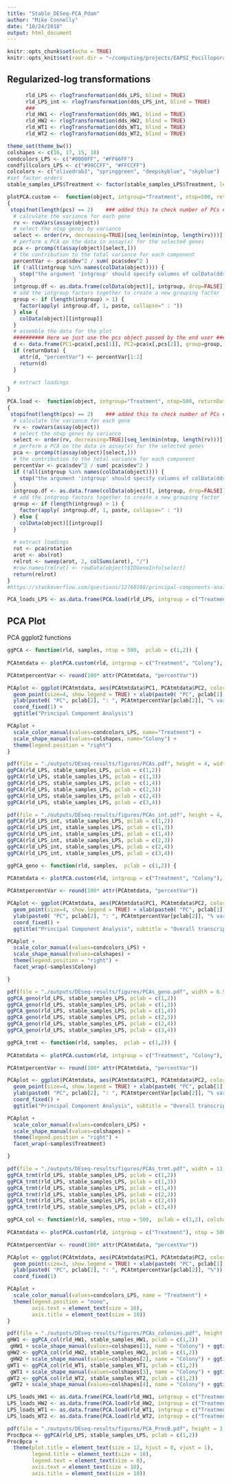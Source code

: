 ```yaml
---
title: "Stable_DESeq-PCA_Pdam"
author: "Mike Connelly"
date: "10/24/2018"
output: html_document
---
```


```r
knitr::opts_chunk$set(echo = TRUE)
knitr::opts_knit$set(root.dir = "~/computing/projects/EAPSI_Pocillopora_LPS")
```
## Regularized-log transformations
```r
      rld_LPS <- rlogTransformation(dds_LPS, blind = TRUE)
      rld_LPS_int <- rlogTransformation(dds_LPS_int, blind = TRUE)
      ###
      rld_HW1 <- rlogTransformation(dds_HW1, blind = TRUE)
      rld_HW2 <- rlogTransformation(dds_HW2, blind = TRUE)
      rld_WT1 <- rlogTransformation(dds_WT1, blind = TRUE)
      rld_WT2 <- rlogTransformation(dds_WT2, blind = TRUE)
```
```r
theme_set(theme_bw())
colshapes <- c(16, 17, 15, 18)
condcolors_LPS <- c("#0000FF", "#FF66FF")
condfillcolors_LPS <- c("#99CCFF", "#FFCCFF")
colcolors <- c("olivedrab3", "springgreen", "deepskyblue", "skyblue")
#set factor orders 
stable_samples_LPS$Treatment <- factor(stable_samples_LPS$Treatment, levels = c("control", "LPS"), ordered = TRUE)
```

```r
plotPCA.custom <-  function(object, intgroup="Treatment", ntop=500, returnData=FALSE, pcs = c(1,2))
{
 stopifnot(length(pcs) == 2)    ### added this to check number of PCs ####
  # calculate the variance for each gene
  rv <- rowVars(assay(object))
  # select the ntop genes by variance
  select <- order(rv, decreasing=TRUE)[seq_len(min(ntop, length(rv)))]
  # perform a PCA on the data in assay(x) for the selected genes
  pca <- prcomp(t(assay(object)[select,]))
  # the contribution to the total variance for each component
  percentVar <- pca$sdev^2 / sum( pca$sdev^2 )
  if (!all(intgroup %in% names(colData(object)))) {
    stop("the argument 'intgroup' should specify columns of colData(dds)")
  }
  intgroup.df <- as.data.frame(colData(object)[, intgroup, drop=FALSE])
  # add the intgroup factors together to create a new grouping factor
  group <- if (length(intgroup) > 1) {
    factor(apply( intgroup.df, 1, paste, collapse=" : "))
  } else {
    colData(object)[[intgroup]]
  }
  # assemble the data for the plot
  ########## Here we just use the pcs object passed by the end user ####
  d <- data.frame(PC1=pca$x[,pcs[1]], PC2=pca$x[,pcs[2]], group=group, intgroup.df, name=colnames(object))
  if (returnData) {
    attr(d, "percentVar") <- percentVar[1:2]
    return(d)
  }
  
  # extract loadings
}
```

```r
PCA.load <-  function(object, intgroup="Treatment", ntop=500, returnData=FALSE, pcs = c(1,2))
{
 stopifnot(length(pcs) == 2)    ### added this to check number of PCs ####
  # calculate the variance for each gene
  rv <- rowVars(assay(object))
  # select the ntop genes by variance
  select <- order(rv, decreasing=TRUE)[seq_len(min(ntop, length(rv)))]
  # perform a PCA on the data in assay(x) for the selected genes
  pca <- prcomp(t(assay(object)[select,]))
  # the contribution to the total variance for each component
  percentVar <- pca$sdev^2 / sum( pca$sdev^2 )
  if (!all(intgroup %in% names(colData(object)))) {
    stop("the argument 'intgroup' should specify columns of colData(dds)")
  }
  intgroup.df <- as.data.frame(colData(object)[, intgroup, drop=FALSE])
  # add the intgroup factors together to create a new grouping factor
  group <- if (length(intgroup) > 1) {
    factor(apply( intgroup.df, 1, paste, collapse=" : "))
  } else {
    colData(object)[[intgroup]]
  }
  
  # extract loadings
  rot <- pca$rotation
  arot <- abs(rot)
  relrot <- sweep(arot, 2, colSums(arot), "/")
  #row.names(relrot) <- rowData(object)$IDGeneInfo[select]
  return(relrot)
}
#https://stackoverflow.com/questions/12760108/principal-components-analysis-how-to-get-the-contribution-of-each-parameter
```

```r
PCA_loads_LPS <- as.data.frame(PCA.load(rld_LPS, intgroup = c("Treatment", "Colony"), ntop = 500, returnData = FALSE,  pcs = c(1,2)))
```

## PCA Plot
PCA ggplot2 functions
```r
ggPCA <- function(rld, samples, ntop = 500,  pclab = c(1,2)) {
  
PCAtmtdata <- plotPCA.custom(rld, intgroup = c("Treatment", "Colony"), ntop = 500, returnData = TRUE,  pcs = c(pclab[1],pclab[2]))

PCAtmtpercentVar <- round(100* attr(PCAtmtdata, "percentVar"))

PCAplot <- ggplot(PCAtmtdata, aes(PCAtmtdata$PC1, PCAtmtdata$PC2, color=samples$Treatment, shape=samples$Colony)) +
  geom_point(size=4, show.legend = TRUE) + xlab(paste0( "PC", pclab[1], ": ", PCAtmtpercentVar[pclab[1]], "% variance")) + 
  ylab(paste0( "PC", pclab[2], ": ", PCAtmtpercentVar[pclab[2]], "% variance")) + 
  coord_fixed(1) + 
  ggtitle("Principal Component Analysis")

PCAplot + 
  scale_color_manual(values=condcolors_LPS, name="Treatment") + 
  scale_shape_manual(values=colshapes, name="Colony") +
  theme(legend.position = "right")
}
```

```r
pdf(file = "./outputs/DEseq-results/figures/PCAs.pdf", height = 4, width = 4.25)
ggPCA(rld_LPS, stable_samples_LPS, pclab = c(1,2))
ggPCA(rld_LPS, stable_samples_LPS, pclab = c(1,3))
ggPCA(rld_LPS, stable_samples_LPS, pclab = c(1,4))
ggPCA(rld_LPS, stable_samples_LPS, pclab = c(2,3))
ggPCA(rld_LPS, stable_samples_LPS, pclab = c(2,4))
ggPCA(rld_LPS, stable_samples_LPS, pclab = c(3,4))
```

```r
pdf(file = "./outputs/DEseq-results/figures/PCAs_int.pdf", height = 4, width = 4.25)
ggPCA(rld_LPS_int, stable_samples_LPS, pclab = c(1,2))
ggPCA(rld_LPS_int, stable_samples_LPS, pclab = c(1,3))
ggPCA(rld_LPS_int, stable_samples_LPS, pclab = c(1,4))
ggPCA(rld_LPS_int, stable_samples_LPS, pclab = c(2,3))
ggPCA(rld_LPS_int, stable_samples_LPS, pclab = c(2,4))
ggPCA(rld_LPS_int, stable_samples_LPS, pclab = c(3,4))
```


```r
ggPCA_geno <- function(rld, samples,  pclab = c(1,2)) {
  
PCAtmtdata <- plotPCA.custom(rld, intgroup = c("Treatment", "Colony"), ntop = 500, returnData = TRUE,  pcs = c(pclab[1],pclab[2]))

PCAtmtpercentVar <- round(100* attr(PCAtmtdata, "percentVar"))

PCAplot <- ggplot(PCAtmtdata, aes(PCAtmtdata$PC1, PCAtmtdata$PC2, color=samples$Treatment, shape=samples$Colony)) +
  geom_point(size=4, show.legend = TRUE) + xlab(paste0( "PC", pclab[1], ": ", PCAtmtpercentVar[pclab[1]], "% variance")) + 
  ylab(paste0( "PC", pclab[2], ": ", PCAtmtpercentVar[pclab[2]], "% variance")) + 
  coord_fixed() + 
  ggtitle("Principal Component Analysis", subtitle = "Overall transcriptome expression data")

PCAplot + 
  scale_color_manual(values=condcolors_LPS) + 
  scale_shape_manual(values=colshapes) +
  theme(legend.position = "right") +
  facet_wrap(~samples$Colony)

}
```
```r
pdf(file = "./outputs/DEseq-results/figures/PCAs_geno.pdf", width = 6.5, height = 4)
ggPCA_geno(rld_LPS, stable_samples_LPS, pclab = c(1,2))
ggPCA_geno(rld_LPS, stable_samples_LPS, pclab = c(1,3))
ggPCA_geno(rld_LPS, stable_samples_LPS, pclab = c(1,4))
ggPCA_geno(rld_LPS, stable_samples_LPS, pclab = c(2,3))
ggPCA_geno(rld_LPS, stable_samples_LPS, pclab = c(2,4))
ggPCA_geno(rld_LPS, stable_samples_LPS, pclab = c(3,4))
```

```r
ggPCA_trmt <- function(rld, samples,  pclab = c(1,2)) {
  
PCAtmtdata <- plotPCA.custom(rld, intgroup = c("Treatment", "Colony"), ntop = 500, returnData = TRUE,  pcs = c(pclab[1],pclab[2]))

PCAtmtpercentVar <- round(100* attr(PCAtmtdata, "percentVar"))

PCAplot <- ggplot(PCAtmtdata, aes(PCAtmtdata$PC1, PCAtmtdata$PC2, color=samples$Treatment, shape=samples$Colony)) +
  geom_point(size=4, show.legend = TRUE) + xlab(paste0( "PC", pclab[1], ": ", PCAtmtpercentVar[pclab[1]], "% variance")) + 
  ylab(paste0( "PC", pclab[2], ": ", PCAtmtpercentVar[pclab[2]], "% variance")) + 
  coord_fixed() + 
  ggtitle("Principal Component Analysis", subtitle = "Overall transcriptome expression data")

PCAplot + 
  scale_color_manual(values=condcolors_LPS) + 
  scale_shape_manual(values=colshapes) +
  theme(legend.position = "right") +
  facet_wrap(~samples$Treatment)

}
```
```r
pdf(file = "./outputs/DEseq-results/figures/PCAs_trmt.pdf", width = 11, height = 8.5)
ggPCA_trmt(rld_LPS, stable_samples_LPS, pclab = c(1,2))
ggPCA_trmt(rld_LPS, stable_samples_LPS, pclab = c(1,3))
ggPCA_trmt(rld_LPS, stable_samples_LPS, pclab = c(1,4))
ggPCA_trmt(rld_LPS, stable_samples_LPS, pclab = c(2,3))
ggPCA_trmt(rld_LPS, stable_samples_LPS, pclab = c(2,4))
ggPCA_trmt(rld_LPS, stable_samples_LPS, pclab = c(3,4))
```

```r
ggPCA_col <- function(rld, samples, ntop = 500,  pclab = c(1,2), colshapes = c(18, 9, 16, 10)) {
  
PCAtmtdata <- plotPCA.custom(rld, intgroup = c("Treatment"), ntop = 500, returnData = TRUE,  pcs = c(pclab[1],pclab[2]))

PCAtmtpercentVar <- round(100* attr(PCAtmtdata, "percentVar"))

PCAplot <- ggplot(PCAtmtdata, aes(PCAtmtdata$PC1, PCAtmtdata$PC2, color=samples$Treatment, shape=samples$Colony)) +
  geom_point(size=3, show.legend = TRUE) + xlab(paste0( "PC", pclab[1], ": ", PCAtmtpercentVar[pclab[1]], "%")) + 
  ylab(paste0( "PC", pclab[2], ": ", PCAtmtpercentVar[pclab[2]], "%")) + 
  coord_fixed(1)

PCAplot + 
  scale_color_manual(values=condcolors_LPS, name = "Treatment") +
  theme(legend.position = "none", 
        axis.text = element_text(size = 10),
        axis.title = element_text(size = 10))
}
```
```r
pdf(file = "./outputs/DEseq-results/figures/PCAs_colonies.pdf", height = 2, width = 2.12)
gHW1 <- ggPCA_col(rld_HW1, stable_samples_HW1, pclab = c(1,2))
 gHW1 + scale_shape_manual(values=colshapes[1], name = "Colony") + ggtitle("HW1")
gHW2 <- ggPCA_col(rld_HW2, stable_samples_HW2, pclab = c(1,2))
 gHW2 + scale_shape_manual(values=colshapes[2], name = "Colony") + ggtitle("HW2")
gWT1 <- ggPCA_col(rld_WT1, stable_samples_WT1, pclab = c(1,2))
 gWT1 + scale_shape_manual(values=colshapes[3], name = "Colony") + ggtitle("WT1")
gWT2 <- ggPCA_col(rld_WT2, stable_samples_WT2, pclab = c(1,2))
 gWT2 + scale_shape_manual(values=colshapes[4], name = "Colony") + ggtitle("WT2")
```

```r
LPS_loads_HW1 <- as.data.frame(PCA.load(rld_HW1, intgroup = c("Treatment"), ntop = 50, returnData = TRUE,  pcs = c(1,2)))
LPS_loads_HW2 <- as.data.frame(PCA.load(rld_HW2, intgroup = c("Treatment"), ntop = 50, returnData = TRUE,  pcs = c(1,2)))
LPS_loads_WT1 <- as.data.frame(PCA.load(rld_WT1, intgroup = c("Treatment"), ntop = 50, returnData = TRUE,  pcs = c(1,2)))
LPS_loads_WT2 <- as.data.frame(PCA.load(rld_WT2, intgroup = c("Treatment"), ntop = 50, returnData = TRUE,  pcs = c(1,2)))
```

```r
pdf(file = "./outputs/DEseq-results/figures/PCA_ProcB.pdf", height = 3, width = 3.75)
ProcBpca <- ggPCA(rld_LPS, stable_samples_LPS, pclab = c(1,2))
ProcBpca +   
  theme(plot.title = element_text(size = 12, hjust = 0, vjust = 1),
        legend.title = element_text(size = 10),
        legend.text = element_text(size = 8), 
        axis.text = element_text(size = 10),
        axis.title = element_text(size = 10))
```

